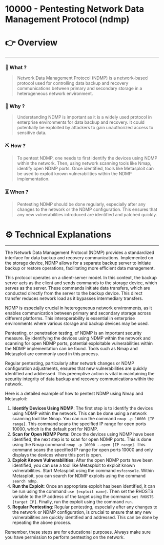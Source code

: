 # 10000 - Pentesting Network Data Management Protocol (ndmp)


# 👉 Overview

---

### 👀 What ?

> Network Data Management Protocol (NDMP) is a network-based protocol used for controlling data backup and recovery communications between primary and secondary storage in a heterogeneous network environment.
> 

### 🧐 Why ?

> Understanding NDMP is important as it is a widely used protocol in enterprise environments for data backup and recovery. It could potentially be exploited by attackers to gain unauthorized access to sensitive data.
> 

### ⛏️ How ?

> To pentest NDMP, one needs to first identify the devices using NDMP within the network. Then, using network scanning tools like Nmap, identify open NDMP ports. Once identified, tools like Metasploit can be used to exploit known vulnerabilities within the NDMP implementation.
> 

### ⏳ When ?

> Pentesting NDMP should be done regularly, especially after any changes to the network or the NDMP configuration. This ensures that any new vulnerabilities introduced are identified and patched quickly.
> 

# ⚙️ Technical Explanations

---

The Network Data Management Protocol (NDMP) provides a standardized interface for data backup and recovery communications. Implemented on the storage device, NDMP allows for a separate backup server to initiate backup or restore operations, facilitating more efficient data management.

This protocol operates on a client-server model. In this context, the backup server acts as the client and sends commands to the storage device, which serves as the server. These commands initiate data transfers, which are conducted directly from the server to the backup device. This direct transfer reduces network load as it bypasses intermediary transfers.

NDMP is especially crucial in heterogeneous network environments, as it enables communication between primary and secondary storage across different platforms. This interoperability is essential in enterprise environments where various storage and backup devices may be used.

Pentesting, or penetration testing, of NDMP is an important security measure. By identifying the devices using NDMP within the network and scanning for open NDMP ports, potential exploitable vulnerabilities within the NDMP implementation can be found. Tools such as Nmap and Metasploit are commonly used in this process.

Regular pentesting, particularly after network changes or NDMP configuration adjustments, ensures that new vulnerabilities are quickly identified and addressed. This preemptive action is vital in maintaining the security integrity of data backup and recovery communications within the network.

Here is a detailed example of how to pentest NDMP using Nmap and Metasploit:

1. **Identify Devices Using NDMP**: The first step is to identify the devices using NDMP within the network. This can be done using a network scanning tool like Nmap. You can run the command `nmap -p 10000 [IP range]`. This command scans the specified IP range for open ports 10000, which is the default port for NDMP.
2. **Scan for Open NDMP Ports**: Once the devices using NDMP have been identified, the next step is to scan for open NDMP ports. This is done using the Nmap command `nmap -p 10000 --open [IP range]`. This command scans the specified IP range for open ports 10000 and only displays the devices where this port is open.
3. **Exploit Known Vulnerabilities**: After the open NDMP ports have been identified, you can use a tool like Metasploit to exploit known vulnerabilities. Start Metasploit using the command `msfconsole`. Within Metasploit, you can search for NDMP exploits using the command `search ndmp`.
4. **Run the Exploit**: Once an appropriate exploit has been identified, it can be run using the command `use [exploit name]`. Then set the RHOSTS variable to the IP address of the target using the command `set RHOSTS [target IP]`. Finally, run the exploit using the command `run`.
5. **Regular Pentesting**: Regular pentesting, especially after any changes to the network or NDMP configuration, is crucial to ensure that any new vulnerabilities are quickly identified and addressed. This can be done by repeating the above process.

Remember, these steps are for educational purposes. Always make sure you have permission to perform pentesting on the network.
